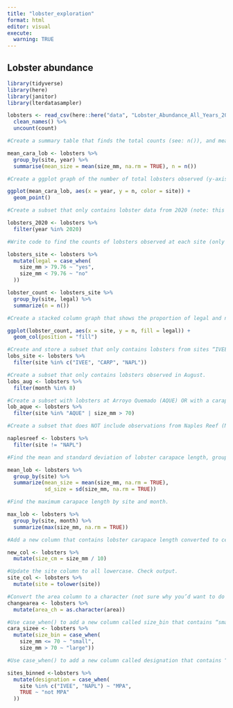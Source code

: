 ```yaml
---
title: "lobster_exploration"
format: html
editor: visual
execute: 
  warning: TRUE
---
```


## Lobster abundance

```r
library(tidyverse)
library(here)
library(janitor)
library(lterdatasampler)
```

```r
lobsters <- read_csv(here::here("data", "Lobster_Abundance_All_Years_20210412.csv"), na = c("-99999", "")) %>%  
  clean_names() %>%  
  uncount(count)
```

```r
#Create a summary table that finds the total counts (see: n()), and mean carapace lengths of lobsters observed in the dataset by site and year.

mean_cara_lob <- lobsters %>% 
  group_by(site, year) %>%
  summarise(mean_size = mean(size_mm, na.rm = TRUE), n = n())
```

```r
#Create a ggplot graph of the number of total lobsters observed (y-axis) by year (x-axis) in the study, grouped (either aesthetically or by faceting) by site

ggplot(mean_cara_lob, aes(x = year, y = n, color = site)) + 
  geom_point()
```

```r
#Create a subset that only contains lobster data from 2020 (note: this should be from the original data you read in, not the summary table you created above)

lobsters_2020 <- lobsters %>% 
  filter(year %in% 2020)
```

```r
#Write code to find the counts of lobsters observed at each site (only using site as the grouping factor) that are above and below the legal limit. Hint: You may want to add a new column legal that contains “yes” or “no” based on the size of the observed lobster (see dplyr::case_when() for a really nice way to do this), then use group_by() %>% summarize(n()) or dplyr::count() to get counts by group within variables

lobsters_site <- lobsters %>% 
  mutate(legal = case_when(
    size_mm > 79.76 ~ "yes",
    size_mm < 79.76 ~ "no"
  ))

lobster_count <- lobsters_site %>% 
  group_by(site, legal) %>%
  summarize(n = n())

#Create a stacked column graph that shows the proportion of legal and non-legal lobsters at each site. **Hint: create a stacked column graph with geom_col(), then add the argument position = "fill" to convert from a graph of absolute counts to proportions

ggplot(lobster_count, aes(x = site, y = n, fill = legal)) +
  geom_col(position = "fill")
```

```r
#Create and store a subset that only contains lobsters from sites “IVEE”, “CARP” and “NAPL”. Check your output data frame to ensure that only those three sites exist.
lobs_site <- lobsters %>% 
  filter(site %in% c("IVEE", "CARP", "NAPL"))

#Create a subset that only contains lobsters observed in August.
lobs_aug <- lobsters %>% 
  filter(month %in% 8)

#Create a subset with lobsters at Arroyo Quemado (AQUE) OR with a carapace length greater than 70 mm.
lob_aque <- lobsters %>% 
  filter(site %in% "AQUE" | size_mm > 70)

#Create a subset that does NOT include observations from Naples Reef (NAPL)

naplesreef <- lobsters %>% 
  filter(site != "NAPL")
```

```r
#Find the mean and standard deviation of lobster carapace length, grouped by site.

mean_lob <- lobsters %>% 
  group_by(site) %>% 
  summarize(mean_size = mean(size_mm, na.rm = TRUE),
            sd_size = sd(size_mm, na.rm = TRUE))

#Find the maximum carapace length by site and month.

max_lob <- lobsters %>% 
  group_by(site, month) %>% 
  summarize(max(size_mm, na.rm = TRUE))
```

```r
#Add a new column that contains lobster carapace length converted to centimeters. Check output.

new_col <- lobsters %>% 
  mutate(size_cm = size_mm / 10)

#Update the site column to all lowercase. Check output.
site_col <- lobsters %>% 
  mutate(site = tolower(site))

#Convert the area column to a character (not sure why you’d want to do this, but try it anyway). Check output.
changearea <- lobsters %>% 
  mutate(area_ch = as.character(area))
```

```r
#Use case_when() to add a new column called size_bin that contains “small” if carapace size is <= 70 mm, or “large” if it is greater than 70 mm. Check output.
cara_sizee <- lobsters %>%
  mutate(size_bin = case_when(
    size_mm <= 70 ~ "small",
    size_mm > 70 ~ "large"))

```

```r
#Use case_when() to add a new column called designation that contains “MPA” if the site is “IVEE” or “NAPL”, and “not MPA” for all other outcomes.

sites_binned <-lobsters %>% 
  mutate(designation = case_when(
    site %in% c("IVEE", "NAPL") ~ "MPA",
    TRUE ~ "not MPA"
  ))
```
